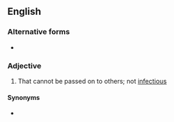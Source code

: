 ==English==

===Alternative forms===
* {{l|en|non-communicable}}

===Adjective===
{{en-adj}}

# {{lb|en|of a disease}} That cannot be passed on to others; not [[infectious]]

====Synonyms====
* {{l|en|NCD}}